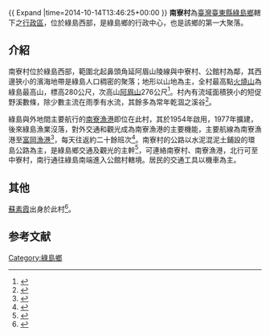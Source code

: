 {{ Expand |time=2014-10-14T13:46:25+00:00 }}
{{ROC Village or Li Info
| City/CountyName = 臺東縣
| DivName         = 綠島鄉
| Village/LiName  = 南寮
| Village/Li      = 村
| OldName         =
| AreaTotal       =
| HouseholdTotal  = 458
| PopTotal        = 1,623
| PopSource       = <ref>[http://tth.taitung.gov.tw/ezfiles/0/1000/img/58/lu-104-2.xls 綠島鄉各月人口數及原住民人口數統計] {{Wayback|url=http://tth.taitung.gov.tw/ezfiles/0/1000/img/58/lu-104-2.xls |date=20180928170038 }}（臺東戶政事務所）</ref>
| YearMonth       = 2015年5月
| Male            = 843
| Female          = 780
| Head            = 蘇振茂<ref>{{cite web |url=http://www.moi.gov.tw/dca/regime05_1.asp?fork1_id=51&col2=%BA%F1%AEq%B6m |title=台東縣 綠島鄉 南寮村 村長 蘇振茂 |work= |author= |publisher=內政部民政司 |accessdate=2007年12月19日 |language=zh-tw |date= |archive-date=2016年3月4日 |archive-url=https://web.archive.org/web/20160304133005/http://www.moi.gov.tw/dca/regime05_1.asp?fork1_id=51&col2=%BA%F1%AEq%B6m |dead-url=yes }}</ref>
| Sub             = 16
| Website         =
| Neighbors       = [[中寮村_(臺東縣)|中寮村]]、[[公館村_(臺東縣)|公館村]]
| MapLocation     =
| Address         = 南寮村1鄰13號
| Phone           = 89-672472
| DataSource      = 本村人口含平地原住民65人，山地原住民11人
}}
'''南寮村'''為[[臺灣|臺灣]][[臺東縣|臺東縣]][[綠島鄉|綠島鄉]]轄下之[[村|行政區]]，位於綠島西部，是綠島鄉的行政中心，也是該鄉的第一大聚落。

== 介紹 ==
南寮村位於綠島西部，範圍北起鼻頭角延阿眉山陵線與中寮村、公館村為鄰，其西邊狹小的濱海地帶是綠島人口稠密的聚落；地形以山地為主，全村最高點[[火燒山|火燒山]]為綠島最高山，標高280公尺，次高山[[阿眉山|阿眉山]]276公尺<ref>{{cite book |title=《臺東縣綠島鄉行政區域圖》|author=中華民國地圖學會繪製 |isbn= |publisher=臺東縣綠島鄉公所 |language=zh-tw |year=1994年}}</ref>。村內有流域面積狹小的短促野溪數條，除少數主流在雨季有水流，其餘多為常年乾涸之溪谷<ref>{{cite web |url=http://tsn.taitung.gov.tw/liuh/gree.htm |title=地方風情 |work=臺東縣綠島鄉戶政事務所 |author= |publisher=臺東縣綠島鄉戶政事務所 |accessdate=2007年12月19日 |language=zh-tw |date= |archive-date=2018年9月28日 |archive-url=https://web.archive.org/web/20180928170135/http://tsn.taitung.gov.tw/liuh/gree.htm |dead-url=no }}</ref>。

綠島與外地間主要航行的[[綠島漁港|南寮漁港]]即位在此村，其於1954年啟用，1977年擴建，後來綠島漁業沒落，對外交通和觀光成為南寮漁港的主要機能，主要航線為南寮漁港至[[富岡漁港|富岡漁港]]<ref>{{cite book |title=《臺灣地名辭書（卷三）：臺東縣》|author= |isbn= |publisher=臺灣省文獻會 |language=zh-tw |year= }}</ref>，每天往返約二十餘班次<ref>{{cite web |url=http://www.eastcoast-nsa.gov.tw/tc/travelinfo/traffic/traffic.php?number=5&traffic=201 |title=交通部觀光局東部海岸國家風景區 |author= |publisher=交通部觀光局東部海岸國家風景區管理處 |accessdate=2007年12月19日 |language=zh-tw |date= |deadurl=yes |archiveurl=https://web.archive.org/web/20071211032433/http://www.eastcoast-nsa.gov.tw/tc/travelinfo/traffic/traffic.php?traffic=201&number=5 |archivedate=2007年12月11日 }}</ref>。南寮村的公路以水泥混泥土鋪設的環島公路為主，是綠島鄉交通及觀光的主幹<ref>{{cite web |url=http://www.iot.gov.tw/ct.asp?xItem=318&ctNode=1069 |title=第二篇：運輸現況【城鄉及偏遠地區運輸】 |work=交通政策白皮書（84年版） |author= |publisher=交通部運輸研究所 |accessdate=2007年12月19日 |language=zh-tw |date= |deadurl=yes |archiveurl=https://web.archive.org/web/20071024232233/http://www.iot.gov.tw/ct.asp?xItem=318&ctNode=1069 |archivedate=2007年10月24日 }}</ref>，可連絡南寮村、南寮漁港，北行可至中寮村，南行通往綠島南端進入公館村轄境。居民的交通工具以機車為主。

== 其他 ==
[[蘇素霞|蘇素霞]]出身於此村<ref name="陳銘城">{{Cite news|url=|title=被遺忘的綠島晚霞|language=zh-tw|publisher=《台灣日報》|author=[[陳銘城|陳銘城]]|date=2003-08-20|accessdate=}}</ref>。

==参考文献==
<div class="references-small">
<references />
</div>

[[Category:綠島鄉|Category:綠島鄉]]